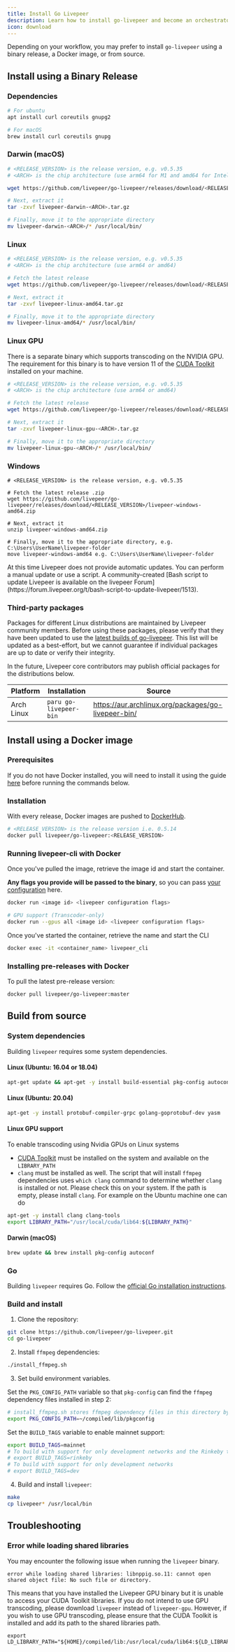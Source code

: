 ```yaml
---
title: Install Go Livepeer
description: Learn how to install go-livepeer and become an orchestrator
icon: download
---
```


Depending on your workflow, you may prefer to install `go-livepeer` using a
binary release, a Docker image, or from source.

## Install using a Binary Release

### Dependencies

```bash
# For ubuntu
apt install curl coreutils gnupg2

# For macOS
brew install curl coreutils gnupg
```

### Darwin (macOS)

```bash
# <RELEASE_VERSION> is the release version, e.g. v0.5.35
# <ARCH> is the chip architecture (use arm64 for M1 and amd64 for Intel)

wget https://github.com/livepeer/go-livepeer/releases/download/<RELEASE_VERSION>/livepeer-darwin-<ARCH>.tar.gz

# Next, extract it
tar -zxvf livepeer-darwin-<ARCH>.tar.gz

# Finally, move it to the appropriate directory
mv livepeer-darwin-<ARCH>/* /usr/local/bin/
```

### Linux

```bash
# <RELEASE_VERSION> is the release version, e.g. v0.5.35
# <ARCH> is the chip architecture (use arm64 or amd64)

# Fetch the latest release
wget https://github.com/livepeer/go-livepeer/releases/download/<RELEASE_VERSION>/livepeer-linux-<ARCH>.tar.gz

# Next, extract it
tar -zxvf livepeer-linux-amd64.tar.gz

# Finally, move it to the appropriate directory
mv livepeer-linux-amd64/* /usr/local/bin/
```

### Linux GPU

There is a separate binary which supports transcoding on the NVIDIA GPU. The requirement for this binary is to have version 11 of the [CUDA Toolkit](https://developer.nvidia.com/cuda-11-7-0-download-archive) installed on your machine.

```bash
# <RELEASE_VERSION> is the release version, e.g. v0.5.35
# <ARCH> is the chip architecture (use arm64 or amd64)

# Fetch the latest release
wget https://github.com/livepeer/go-livepeer/releases/download/<RELEASE_VERSION>/livepeer-linux-gpu-<ARCH>.tar.gz

# Next, extract it
tar -zxvf livepeer-linux-gpu-<ARCH>.tar.gz

# Finally, move it to the appropriate directory
mv livepeer-linux-gpu-<ARCH>/* /usr/local/bin/
```

### Windows

```shell
# <RELEASE_VERSION> is the release version, e.g. v0.5.35

# Fetch the latest release .zip
wget https://github.com/livepeer/go-livepeer/releases/download/<RELEASE_VERSION>/livepeer-windows-amd64.zip

# Next, extract it
unzip livepeer-windows-amd64.zip

# Finally, move it to the appropriate directory, e.g. C:\Users\UserName\livepeer-folder
move livepeer-windows-amd64 e.g. C:\Users\UserName\livepeer-folder
```

<Info>
  At this time Livepeer does not provide automatic updates. You can perform a
  manual update or use a script. A community-created [Bash script to update
  Livepeer is available on the livepeer
  Forum](https://forum.livepeer.org/t/bash-script-to-update-livepeer/1513).
</Info>

### Third-party packages

Packages for different Linux distributions are maintained by Livepeer
community members. Before using these packages, please verify that
they have been updated to use the [latest builds of
go-livepeer](https://github.com/livepeer/go-livepeer/releases). This
list will be updated as a best-effort, but we cannot guarantee if
individual packages are up to date or verify their integrity.

In the future, Livepeer core contributors may publish official
packages for the distributions below.

| Platform   | Installation           | Source                                              |
| ---------- | ---------------------- | --------------------------------------------------- |
| Arch Linux | `paru go-livepeer-bin` | https://aur.archlinux.org/packages/go-livepeer-bin/ |

## Install using a Docker image

### Prerequisites

If you do not have Docker installed, you will need to install it using the guide
[here](https://docs.docker.com/get-docker/) before running the commands below.

### Installation

With every release, Docker images are pushed to
[DockerHub](https://hub.docker.com/r/livepeer/go-livepeer).

```bash
# <RELEASE_VERSION> is the release version i.e. 0.5.14
docker pull livepeer/go-livepeer:<RELEASE_VERSION>
```

### Running livepeer-cli with Docker

Once you've pulled the image, retrieve the image id and start the container.

**Any flags you provide will be passed to the binary**, so you can pass [your configuration](/installation/configuring-livepeer) here.

```bash
docker run <image id> <livepeer configuration flags>

# GPU support (Transcoder-only)
docker run --gpus all <image id> <livepeer configuration flags>
```

Once you've started the container, retrieve the name and start the CLI

```bash
docker exec -it <container_name> livepeer_cli
```

### Installing pre-releases with Docker

To pull the latest pre-release version:

```bash
docker pull livepeer/go-livepeer:master
```

## Build from source

### System dependencies

Building `livepeer` requires some system dependencies.

#### Linux (Ubuntu: 16.04 or 18.04)

```bash
apt-get update && apt-get -y install build-essential pkg-config autoconf git curl yasm
```

#### Linux (Ubuntu: 20.04)

```bash
apt-get -y install protobuf-compiler-grpc golang-goprotobuf-dev yasm
```

#### Linux GPU support

To enable transcoding using Nvidia GPUs on Linux systems

- [CUDA Toolkit](https://developer.nvidia.com/cuda-toolkit) must be installed on the system and available on the `LIBRARY_PATH`
- `clang` must be installed as well. The script that will install `ffmpeg` dependencies uses `which clang` command to determine whether `clang` is installed or not. Please check this on your system. If the path is empty, please install `clang`. For example on the Ubuntu machine one can do

```bash
apt-get -y install clang clang-tools
export LIBRARY_PATH="/usr/local/cuda/lib64:${LIBRARY_PATH}"
```

#### Darwin (macOS)

```bash
brew update && brew install pkg-config autoconf
```

### Go

Building `livepeer` requires Go. Follow the
[official Go installation instructions](https://golang.org/doc/install).

### Build and install

1. Clone the repository:

```bash
git clone https://github.com/livepeer/go-livepeer.git
cd go-livepeer
```

2. Install `ffmpeg` dependencies:

```bash
./install_ffmpeg.sh
```

3. Set build environment variables.

Set the `PKG_CONFIG_PATH` variable so that `pkg-config` can find the `ffmpeg`
dependency files installed in step 2:

```bash
# install_ffmpeg.sh stores ffmpeg dependency files in this directory by default
export PKG_CONFIG_PATH=~/compiled/lib/pkgconfig
```

Set the `BUILD_TAGS` variable to enable mainnet support:

```bash
export BUILD_TAGS=mainnet
# To build with support for only development networks and the Rinkeby test network
# export BUILD_TAGS=rinkeby
# To build with support for only development networks
# export BUILD_TAGS=dev
```

4. Build and install `livepeer`:

```bash
make
cp livepeer* /usr/local/bin
```

## Troubleshooting


### Error while loading shared libraries

You may encounter the following issue when running the `livepeer` binary.

```
error while loading shared libraries: libnppig.so.11: cannot open shared object file: No such file or directory.
```

This means that you have installed the Livepeer GPU binary but it is unable to access your CUDA Toolkit libraries. If you do not intend to use GPU transcoding, please download `livepeer` instead of `livepeer-gpu`. However, if you wish to use GPU transcoding, please ensure that the CUDA Toolkit is installed and add its path to the shared libraries path.

```
export LD_LIBRARY_PATH="${HOME}/compiled/lib:/usr/local/cuda/lib64:${LD_LIBRARY_PATH}
```
